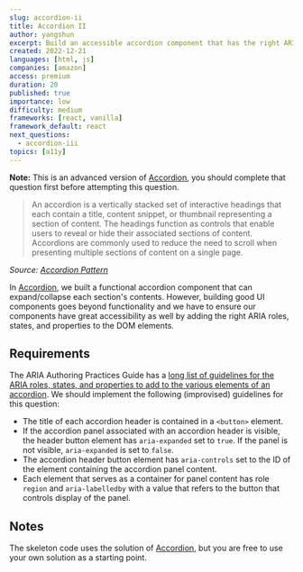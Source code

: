 ```yaml
---
slug: accordion-ii
title: Accordion II
author: yangshun
excerpt: Build an accessible accordion component that has the right ARIA roles, states, and properties
created: 2022-12-21
languages: [html, js]
companies: [amazon]
access: premium
duration: 20
published: true
importance: low
difficulty: medium
frameworks: [react, vanilla]
framework_default: react
next_questions:
  - accordion-iii
topics: [a11y]
---
```


**Note:** This is an advanced version of [Accordion](/questions/user-interface/accordion), you should complete that question first before attempting this question.

> An accordion is a vertically stacked set of interactive headings that each contain a title, content snippet, or thumbnail representing a section of content. The headings function as controls that enable users to reveal or hide their associated sections of content. Accordions are commonly used to reduce the need to scroll when presenting multiple sections of content on a single page.

_Source: [Accordion Pattern](https://www.w3.org/WAI/ARIA/apg/patterns/accordion/)_

In [Accordion](/questions/user-interface/accordion), we built a functional accordion component that can expand/collapse each section's contents. However, building good UI components goes beyond functionality and we have to ensure our components have great accessibility as well by adding the right ARIA roles, states, and properties to the DOM elements.

## Requirements

The ARIA Authoring Practices Guide has a [long list of guidelines for the ARIA roles, states, and properties to add to the various elements of an accordion](https://www.w3.org/WAI/ARIA/apg/patterns/accordion/). We should implement the following (improvised) guidelines for this question:

- The title of each accordion header is contained in a `<button>` element.
- If the accordion panel associated with an accordion header is visible, the header button element has `aria-expanded` set to `true`. If the panel is not visible, `aria-expanded` is set to `false`.
- The accordion header button element has `aria-controls` set to the ID of the element containing the accordion panel content.
- Each element that serves as a container for panel content has role `region` and `aria-labelledby` with a value that refers to the button that controls display of the panel.

## Notes

The skeleton code uses the solution of [Accordion](/questions/user-interface/accordion), but you are free to use your own solution as a starting point.
